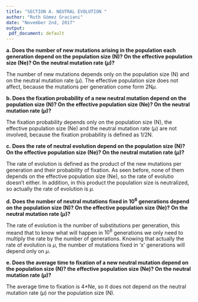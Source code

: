 ```yaml
---
title: "SECTION A. NEUTRAL EVOLUTION "
author: "Ruth Gómez Graciani"
date: "November 2nd, 2017"
output:
 pdf_document: default
---
```


\begin{center}\includegraphics[width=375pt]{Img_mu5.png}\end{center}


\begin{center}\includegraphics[width=375pt]{Img_mu4.png}\end{center}



**a. Does the number of new mutations arising in the population each generation depend on the population size (N)? On the effective population size (Ne)? On the neutral mutation rate ($\mu$)? **

The number of new mutations depends only on the population size (N) and on the neutral mutation rate ($\mu$). The effective population size does not affect, because the mutations per generation come form 2N$\mu$.

**b. Does the fixation probability of a new neutral mutation depend on the population size (N)? On the effective population size (Ne)? On the neutral mutation rate ($\mu$)? **

The fixation probability depends only on the population size (N), the effective population size (Ne) and the neutral mutation rate ($\mu$) are not involved, because the fixation probability is defined as 1/2N. 

**c. Does the rate of neutral evolution depend on the population size (N)? On the effective population size (Ne)? On the neutral mutation rate ($\mu$)?**

The rate of evolution is defined as the product of the new mutations per generation and their probability of fixation. As seen before, none of them depends on the effective population size (Ne), so the rate of evolutio doesn’t either. In addition, in this product the population size is neutralized, so actually the rate of evolution is $\mu$. 

**d. Does the number of neutral mutations fixed in $10^6$ generations depend on the population size (N)? On the effective population size (Ne)? On the neutral mutation rate ($\mu$)?**

The rate of evolution is the number of substitutions per generation, this meand that to know what will happen in $10^6$ generations we only need to multiply the rate by the number of generations. Knowing that actually the rate of evolution is $\mu$, the number of mutations fixed in ‘x’ generations will depend only on $\mu$. 

**e. Does the average time to fixation of a new neutral mutation depend on the population size (N)?  the effective population size (Ne)? On the neutral mutation rate ($\mu$)? **

The average time to fixation is 4*Ne, so it does not depend on the neutral mutation rate ($\mu$) nor the population size (N). 